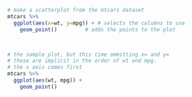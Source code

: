 
```r
# make a scatterplot from the mtcars dataset
mtcars %>%
  ggplot(aes(x=wt, y=mpg)) + # selects the columns to use
    geom_point()         # adds the points to the plot



# the sample plot, but this time ommitting x= and y=
# these are implicit in the order of wt and mpg.
# the x axis comes first
mtcars %>%
  ggplot(aes(wt, mpg)) +
    geom_point()         

```
